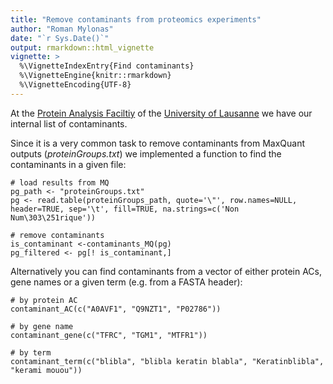 ```yaml
---
title: "Remove contaminants from proteomics experiments"
author: "Roman Mylonas"
date: "`r Sys.Date()`"
output: rmarkdown::html_vignette
vignette: >
  %\VignetteIndexEntry{Find contaminants}
  %\VignetteEngine{knitr::rmarkdown}
  %\VignetteEncoding{UTF-8}
---
```


At the [Protein Analysis Faciltiy](https://www.unil.ch/paf/en/home.html) of the [University of Lausanne](http://www.unil.ch/index.html) we have our internal list of contaminants. 

Since it is a very common task to remove contaminants from MaxQuant outputs (*proteinGroups.txt*) we implemented a function to find the contaminants in a given file:

    # load results from MQ
    pg_path <- "proteinGroups.txt"
    pg <- read.table(proteinGroups_path, quote='\"', row.names=NULL, header=TRUE, sep='\t', fill=TRUE, na.strings=c('Non Num\303\251rique'))
    
    # remove contaminants
    is_contaminant <-contaminants_MQ(pg)
    pg_filtered <- pg[! is_contaminant,]
    
Alternatively you can find contaminants from a vector of either protein ACs, gene names or a given term (e.g. from a FASTA header):

    # by protein AC
    contaminant_AC(c("A0AVF1", "Q9NZT1", "P02786"))
    
    # by gene name
    contaminant_gene(c("TFRC", "TGM1", "MTFR1"))
    
    # by term
    contaminant_term(c("blibla", "blibla keratin blabla", "Keratinblibla", "kerami mouou"))
